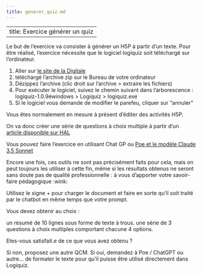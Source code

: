 ```yaml
---
title: generer_quiz.md
---
```


---
title: Exercice générer un quiz
---

Le but de l'exercice va consister à générer un H5P à partir d'un texte.
Pour être réalisé, l'exercice nécessite que le logiciel logiquiz soit téléchargé sur l'ordinateur. 

1. Aller sur [le site de la Digitale](https://ladigitale.dev/logiquiz/#telecharger)
2. téléchargé l'archive zip sur le Bureau de votre ordinateur
3. Dézippez l'archive (clic droit sur l'archive > extraire les fichiers)
4. Pour exécuter le logiciel, suivez le chemin suivant dans l'arborescence : logiquiz-1.0.9éwindows > Logiquiz > logiquiz.exe 
5. Si le logiciel vous demande de modifier le parefeu, cliquer sur "annuler"

Vous êtes normalement en mesure à présent d'éditer des activités H5P. 

On va donc créer une série de questions à choix multiple à partir d'un [article disponible sur HAL](article.pdf)

Vous pouvez faire l'exercice en utilisant Chat GP ou [Poe et le modèle Claude 3.5 Sonnet](https://poe.com)

Encore une fois, ces outils ne sont pas précisément faits pour cela, mais on peut toujours les utiliser à cette fin, même si les résultats obtenus ne seront sans doute pas de qualité professionnelle : à vous d'apporter votre savoir-faire pédagogique :wink: 

Utilisez le signe + pour charger le document et faire en sorte qu'il soit traité par le chatbot en même temps que votre prompt. 

Vous devez obtenir au choix : 

un résumé de 10 lignes sous forme de texte à trous. 
une série de 3 questions à choix multiples comportant chacune 4 options. 

Etes-vous satisfait.e de ce que vous avez obtenu ? 

Si non, proposez une autre QCM. 
Si oui, demandez à Poe / ChatGPT ou autre... de formater le texte pour qu'il puisse être utilisé directement dans Logiquiz. 

